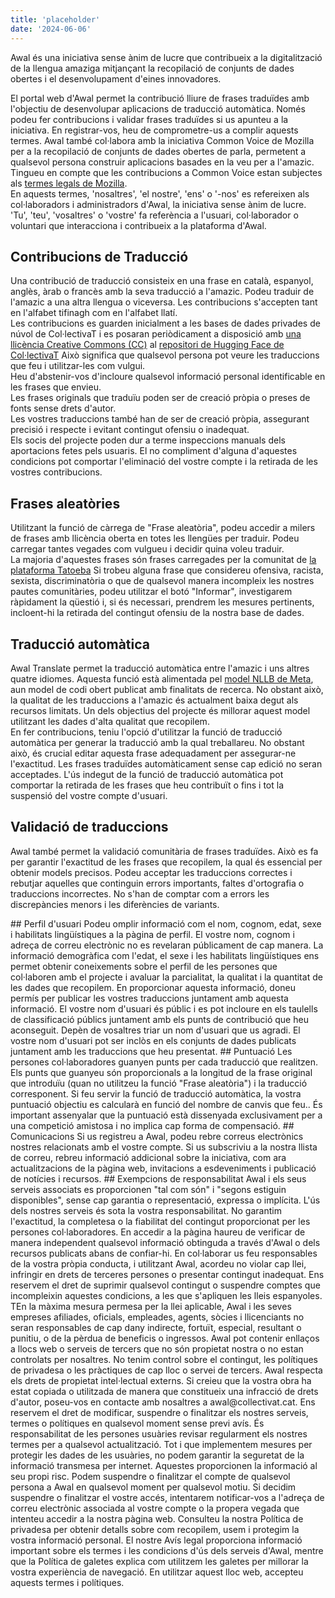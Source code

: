 ```yaml
---
title: 'placeholder'
date: '2024-06-06'
---
```


Awal és una iniciativa sense ànim de lucre que contribueix a la digitalització de la llengua amaziga mitjançant la recopilació de conjunts de dades obertes i el desenvolupament d'eines innovadores.

El portal web d'Awal permet la contribució lliure de frases traduïdes amb l'objectiu de desenvolupar aplicacions de traducció automàtica. Només podeu fer contribucions i validar frases traduïdes si us apunteu a la iniciativa. En registrar-vos, heu de comprometre-us a complir aquests termes.
Awal també col·labora amb la iniciativa Common Voice de Mozilla per a la recopilació de conjunts de dades obertes de parla, permetent a qualsevol persona construir aplicacions basades en la veu per a l'amazic. Tingueu en compte que les contribucions a Common Voice estan subjectes als [termes legals de Mozilla](https://commonvoice.mozilla.org/en/terms).  
En aquests termes, 'nosaltres', 'el nostre', 'ens' o '-nos' es refereixen als col·laboradors i administradors d'Awal, la iniciativa sense ànim de lucre. 'Tu', 'teu', 'vosaltres' o 'vostre' fa referència a l'usuari, col·laborador o voluntari que interacciona i contribueix a la plataforma d'Awal.

## Contribucions de Traducció

Una contribució de traducció consisteix en una frase en català, espanyol, anglès, àrab o francès amb la seva traducció a l'amazic. Podeu traduir de l'amazic a una altra llengua o viceversa. Les contribucions s'accepten tant en l'alfabet tifinagh com en l'alfabet llatí.  
Les contribucions es guarden inicialment a les bases de dades privades de núvol de Col·lectivaT i es posaran periòdicament a disposició amb [una llicència Creative Commons (CC)](https://creativecommons.org/licenses/by/4.0/) al [repositori de Hugging Face de Col·lectivaT](https://huggingface.co/datasets/collectivat/amazic) Això significa que qualsevol persona pot veure les traduccions que feu i utilitzar-les com vulgui.  
Heu d'abstenir-vos d'incloure qualsevol informació personal identificable en les frases que envieu.  
Les frases originals que traduïu poden ser de creació pròpia o preses de fonts sense drets d'autor.  
Les vostres traduccions també han de ser de creació pròpia, assegurant precisió i respecte i evitant contingut ofensiu o inadequat.  
Els socis del projecte poden dur a terme inspeccions manuals dels aportacions fetes pels usuaris. El no compliment d'alguna d'aquestes condicions pot comportar l'eliminació del vostre compte i la retirada de les vostres contribucions.

## Frases aleatòries

Utilitzant la funció de càrrega de "Frase aleatòria", podeu accedir a milers de frases amb llicència oberta en totes les llengües per traduir. Podeu carregar tantes vegades com vulgueu i decidir quina voleu traduir.  
La majoria d'aquestes frases són frases carregades per la comunitat de [la plataforma Tatoeba](https://tatoeba.org/en/) Si trobeu alguna frase que considereu ofensiva, racista, sexista, discriminatòria o que de qualsevol manera incompleix les nostres pautes comunitàries, podeu utilitzar el botó "Informar", investigarem ràpidament la qüestió i, si és necessari, prendrem les mesures pertinents, incloent-hi la retirada del contingut ofensiu de la nostra base de dades.

## Traducció automàtica

Awal Translate permet la traducció automàtica entre l'amazic i uns altres quatre idiomes. Aquesta funció està alimentada pel [model NLLB de Meta](https://ai.meta.com/blog/nllb-200-high-quality-machine-translation/), aun model de codi obert publicat amb finalitats de recerca. No obstant això, la qualitat de les traduccions a l'amazic és actualment baixa degut als recursos limitats. Un dels objectius del projecte és millorar aquest model utilitzant les dades d'alta qualitat que recopilem.  
En fer contribucions, teniu l'opció d'utilitzar la funció de traducció automàtica per generar la traducció amb la qual treballareu. No obstant això, és crucial editar aquesta frase adequadament per assegurar-ne l'exactitud. Les frases traduïdes automàticament sense cap edició no seran acceptades. L'ús indegut de la funció de traducció automàtica pot comportar la retirada de les frases que heu contribuït o fins i tot la suspensió del vostre compte d'usuari.

## Validació de traduccions

Awal també permet la validació comunitària de frases traduïdes. Això es fa per garantir l'exactitud de les frases que recopilem, la qual és essencial per obtenir models precisos. Podeu acceptar les traduccions correctes i rebutjar aquelles que continguin errors importants, faltes d'ortografia o traduccions incorrectes. No s'han de comptar com a errors les discrepàncies menors i les diferències de variants.

<span className="text-slate-200">
## Perfil d'usuari
Podeu omplir informació com el nom, cognom, edat, sexe i habilitats lingüístiques a la pàgina de perfil. El vostre nom, cognom i adreça de correu electrònic no es revelaran públicament de cap manera.
La informació demogràfica com l'edat, el sexe i les habilitats lingüístiques ens permet obtenir coneixements sobre el perfil de les persones que col·laboren amb el projecte i avaluar la parcialitat, la qualitat i la quantitat de les dades que recopilem. En proporcionar aquesta informació, doneu permís per publicar les vostres traduccions juntament amb aquesta informació.  
El vostre nom d'usuari és públic i es pot incloure en els taulells de classificació públics juntament amb els punts de contribució que heu aconseguit. Depèn de vosaltres triar un nom d'usuari que us agradi. El vostre nom d'usuari pot ser inclòs en els conjunts de dades publicats juntament amb les traduccions que heu presentat.
## Puntuació
Les persones col·laboradores guanyen punts per cada traducció que realitzen. Els punts que guanyeu són proporcionals a la longitud de la frase original que introduïu (quan no utilitzeu la funció "Frase aleatòria") i la traducció corresponent. Si feu servir la funció de traducció automàtica, la vostra puntuació objectiu es calcularà en funció del nombre de canvis que feu..  
És important assenyalar que la puntuació està dissenyada exclusivament per a una competició amistosa i no implica cap forma de compensació.
## Comunicacions
Si us registreu a Awal, podeu rebre correus electrònics nostres relacionats amb el vostre compte. Si us subscriviu a la nostra llista de correu, rebreu informació addicional sobre la iniciativa, com ara actualitzacions de la pàgina web, invitacions a esdeveniments i publicació de notícies i recursos.
## Exempcions de responsabilitat
Awal i els seus serveis associats es proporcionen "tal com són" i "segons estiguin disponibles", sense cap garantia o representació, expressa o implícita. L'ús dels nostres serveis és sota la vostra responsabilitat.  
No garantim l'exactitud, la completesa o la fiabilitat del contingut proporcionat per les persones col·laboradores. En accedir a la pàgina haureu de verificar de manera independent qualsevol informació obtinguda a través d'Awal o dels recursos publicats abans de confiar-hi.  
En col·laborar us feu responsables de la vostra pròpia conducta, i utilitzant Awal, acordeu no violar cap llei, infringir en drets de terceres persones o presentar contingut inadequat. Ens reservem el dret de suprimir qualsevol contingut o suspendre comptes que incompleixin aquestes condicions, a les que s'apliquen les lleis espanyoles.  
TEn la màxima mesura permesa per la llei aplicable, Awal i les seves empreses afiliades, oficials, empleades, agents, sòcies i llicenciants no seran responsables de cap dany indirecte, fortuït, especial, resultant o punitiu, o de la pèrdua de beneficis o ingressos.  
Awal pot contenir enllaços a llocs web o serveis de tercers que no són propietat nostra o no estan controlats per nosaltres. No tenim control sobre el contingut, les polítiques de privadesa o les pràctiques de cap lloc o servei de tercers.  
Awal respecta els drets de propietat intel·lectual externs. Si creieu que la vostra obra ha estat copiada o utilitzada de manera que constitueix una infracció de drets d'autor, poseu-vos en contacte amb nosaltres a awal@collectivat.cat.  
Ens reservem el dret de modificar, suspendre o finalitzar els nostres serveis, termes o polítiques en qualsevol moment sense previ avís. És responsabilitat de les persones usuàries revisar regularment els nostres termes per a qualsevol actualització.  
Tot i que implementem mesures per protegir les dades de les usuàries, no podem garantir la seguretat de la informació transmesa per internet. Aquestes proporcionen la informació al seu propi risc.  
Podem suspendre o finalitzar el compte de qualsevol persona a Awal en qualsevol moment per qualsevol motiu. Si decidim suspendre o finalitzar el vostre accés, intentarem notificar-vos a l'adreça de correu electrònic associada al vostre compte o la propera vegada que intenteu accedir a la nostra pàgina web.  
Consulteu la nostra Política de privadesa per obtenir detalls sobre com recopilem, usem i protegim la vostra informació personal. El nostre Avís legal proporciona informació important sobre els termes i les condicions d'ús dels serveis d'Awal, mentre que la Política de galetes explica com utilitzem les galetes per millorar la vostra experiència de navegació. En utilitzar aquest lloc web, accepteu aquests termes i polítiques.
</span>

